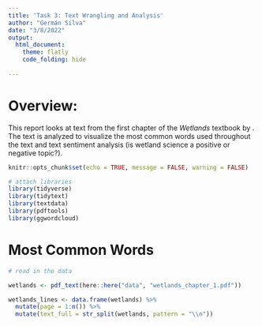 ```yaml
---
title: 'Task 3: Text Wrangling and Analysis'
author: "Germán Silva"
date: "3/8/2022"
output: 
  html_document:
    theme: flatly
    code_folding: hide
    
---
```


# Overview:

This report looks at text from the first chapter of the _Wetlands_ textbook by . The text is analyzed to visualize the most common words used throughout the text and text sentiment analysis (is wetland science a positive or negative topic?). 

```r
knitr::opts_chunk$set(echo = TRUE, message = FALSE, warning = FALSE)

# attach libraries
library(tidyverse)
library(tidytext)
library(textdata)
library(pdftools)
library(ggwordcloud)
```

# Most Common Words
```r
# read in the data

wetlands <- pdf_text(here::here("data", "wetlands_chapter_1.pdf"))

wetlands_lines <- data.frame(wetlands) %>% 
  mutate(page = 1:n()) %>% 
  mutate(text_full = str_split(wetlands, pattern = "\\n"))
```

